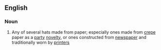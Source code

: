 ==English==

===Noun===
{{en-noun|head=[[paper]] [[hat]]}}

# Any of several hats made from paper; especially ones made from [[crepe]] paper as a [[party]] [[novelty]], or ones constructed from [[newspaper]] and traditionally worn by [[printer]]s